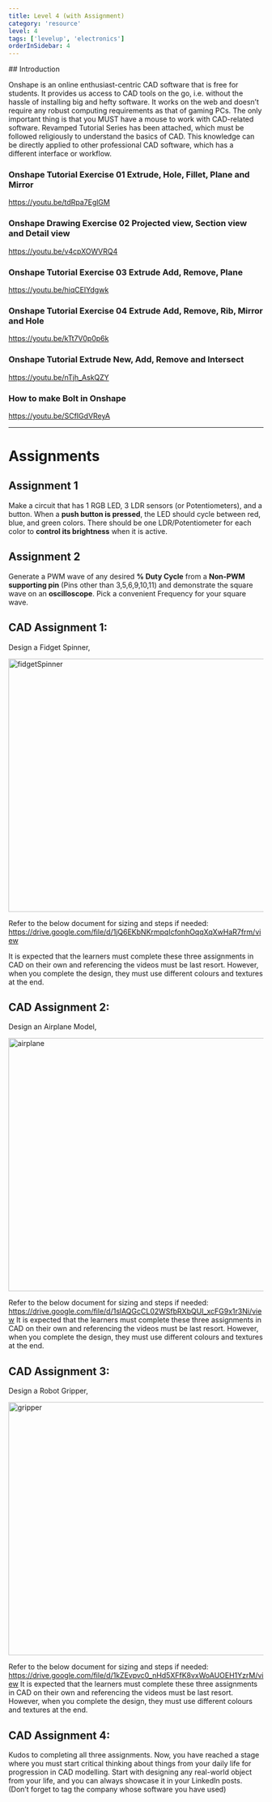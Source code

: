 ```yaml
---
title: Level 4 (with Assignment)
category: 'resource'
level: 4
tags: ['levelup', 'electronics']
orderInSidebar: 4
---
```


<TOCInline toc={props.toc} toHeading={3} asDisclosure />
## Introduction

Onshape is an online enthusiast-centric CAD software that is free for students. It provides us access to CAD tools on the go, i.e. without the hassle of installing big and hefty software. It works on the web and doesn’t require any robust computing requirements as that of gaming PCs. The only important thing is that you MUST have a mouse to work with CAD-related software.
Revamped Tutorial Series has been attached, which must be followed religiously to understand the basics of CAD. This knowledge can be directly applied to other professional CAD software, which has a different interface or workflow.

### Onshape Tutorial Exercise 01 Extrude, Hole, Fillet, Plane and Mirror

https://youtu.be/tdRpa7EglGM

### Onshape Drawing Exercise 02 Projected view, Section view and Detail view

https://youtu.be/v4cpXOWVRQ4

### Onshape Tutorial Exercise 03 Extrude Add, Remove, Plane

https://youtu.be/hiqCEIYdgwk

### Onshape Tutorial Exercise 04 Extrude Add, Remove, Rib, Mirror and Hole

https://youtu.be/kTt7V0p0p6k

### Onshape Tutorial Extrude New, Add, Remove and Intersect

https://youtu.be/nTjh_AskQZY

### How to make Bolt in Onshape

https://youtu.be/SCfIGdVReyA

---

# Assignments

## Assignment 1

Make a circuit that has 1 RGB LED, 3 LDR sensors (or Potentiometers), and a button. When a **push button is pressed**, the LED should cycle between red, blue, and green colors. There should be one LDR/Potentiometer for each color to **control its brightness** when it is active.

## Assignment 2

Generate a PWM wave of any desired **% Duty Cycle** from a **Non-PWM supporting pin** (Pins other than 3,5,6,9,10,11) and demonstrate the square wave on an **oscilloscope**. Pick a convenient Frequency for your square wave.

## CAD Assignment 1:

Design a Fidget Spinner,

<Image
  src="/static/images/levelup/level-7/fidgetSpinner.png"
  alt="fidgetSpinner"
  width="750px"
  height="500"
/>

Refer to the below document for sizing and steps if needed:
https://drive.google.com/file/d/1jQ6EKbNKrmpqIcfonhOqqXqXwHaR7frm/view

It is expected that the learners must complete these three assignments in CAD on their own and referencing the videos must be last resort.
However, when you complete the design, they must use different colours and textures at the end.

## CAD Assignment 2:

Design an Airplane Model,

<Image
  src="/static/images/levelup/level-7/airplane.png"
  alt="airplane"
  width="750px"
  height="500"
/>

Refer to the below document for sizing and steps if needed:
https://drive.google.com/file/d/1slAQGcCL02WSfbRXbQUI_xcFG9x1r3Ni/view
It is expected that the learners must complete these three assignments in CAD on their own and referencing the videos must be last resort.
However, when you complete the design, they must use different colours and textures at the end.

## CAD Assignment 3:

Design a Robot Gripper,

<Image src="/static/images/levelup/level-7/gripper.png" alt="gripper" width="750px" height="500" />

Refer to the below document for sizing and steps if needed:
https://drive.google.com/file/d/1kZEvpvc0_nHd5XFfK8vxWoAUOEH1YzrM/view
It is expected that the learners must complete these three assignments in CAD on their own and referencing the videos must be last resort.
However, when you complete the design, they must use different colours and textures at the end.

## CAD Assignment 4:

Kudos to completing all three assignments. Now, you have reached a stage where you must start critical thinking about things from your daily life for progression in CAD modelling. Start with designing any real-world object from your life, and you can always showcase it in your LinkedIn posts. (Don’t forget to tag the company whose software you have used)
